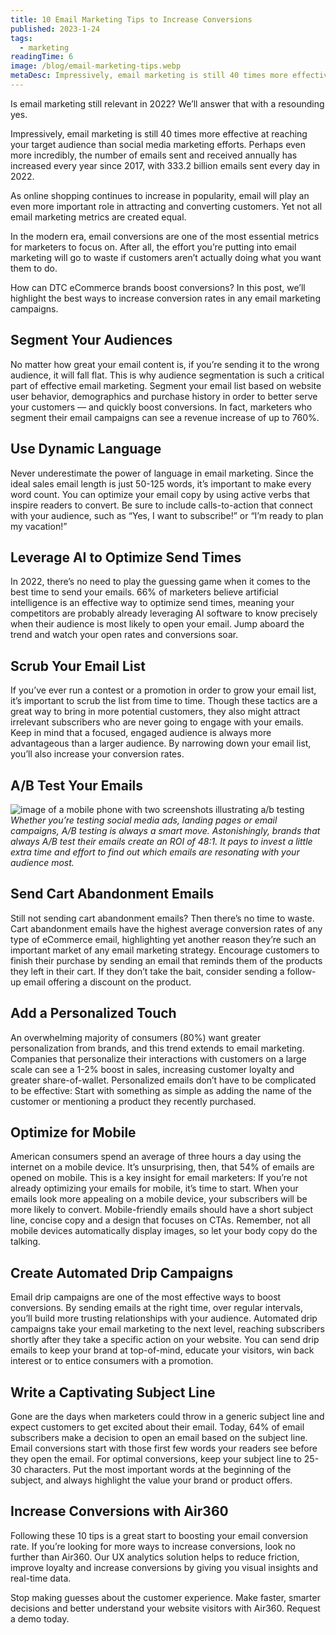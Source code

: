 ```yaml
---
title: 10 Email Marketing Tips to Increase Conversions
published: 2023-1-24
tags:
  - marketing
readingTime: 6
image: /blog/email-marketing-tips.webp
metaDesc: Impressively, email marketing is still 40 times more effective at reaching your target audience than social media marketing efforts. Perhaps even more incredibly, the number of emails sent and received annually has increased every year since 2017, with 333.2 billion emails sent every day in 2022.
---
```


Is email marketing still relevant in 2022? We’ll answer that with a resounding yes.

Impressively, email marketing is still 40 times more effective at reaching your target audience than social media marketing efforts. Perhaps even more incredibly, the number of emails sent and received annually has increased every year since 2017, with 333.2 billion emails sent every day in 2022.

As online shopping continues to increase in popularity, email will play an even more important role in attracting and converting customers. Yet not all email marketing metrics are created equal.

In the modern era, email conversions are one of the most essential metrics for marketers to focus on. After all, the effort you’re putting into email marketing will go to waste if customers aren’t actually doing what you want them to do.

How can DTC eCommerce brands boost conversions? In this post, we’ll highlight the best ways to increase conversion rates in any email marketing campaigns.

## Segment Your Audiences

No matter how great your email content is, if you’re sending it to the wrong audience, it will fall flat. This is why audience segmentation is such a critical part of effective email marketing. Segment your email list based on website user behavior, demographics and purchase history in order to better serve your customers — and quickly boost conversions. In fact, marketers who segment their email campaigns can see a revenue increase of up to 760%.

## Use Dynamic Language

Never underestimate the power of language in email marketing. Since the ideal sales email length is just 50-125 words, it’s important to make every word count. You can optimize your email copy by using active verbs that inspire readers to convert. Be sure to include calls-to-action that connect with your audience, such as “Yes, I want to subscribe!” or “I’m ready to plan my vacation!”

## Leverage AI to Optimize Send Times

In 2022, there’s no need to play the guessing game when it comes to the best time to send your emails. 66% of marketers believe artificial intelligence is an effective way to optimize send times, meaning your competitors are probably already leveraging AI software to know precisely when their audience is most likely to open your email. Jump aboard the trend and watch your open rates and conversions soar.

## Scrub Your Email List

If you’ve ever run a contest or a promotion in order to grow your email list, it’s important to scrub the list from time to time. Though these tactics are a great way to bring in more potential customers, they also might attract irrelevant subscribers who are never going to engage with your emails. Keep in mind that a focused, engaged audience is always more advantageous than a larger audience. By narrowing down your email list, you’ll also increase your conversion rates.

## A/B Test Your Emails

![image of a mobile phone with two screenshots illustrating a/b testing](/blog/10-emil-marketing-tips-to-increase-conversions-1.webp)
_Whether you’re testing social media ads, landing pages or email campaigns, A/B testing is always a smart move. Astonishingly, brands that always A/B test their emails create an ROI of 48:1. It pays to invest a little extra time and effort to find out which emails are resonating with your audience most._

## Send Cart Abandonment Emails

Still not sending cart abandonment emails? Then there’s no time to waste. Cart abandonment emails have the highest average conversion rates of any type of eCommerce email, highlighting yet another reason they’re such an important market of any email marketing strategy. Encourage customers to finish their purchase by sending an email that reminds them of the products they left in their cart. If they don’t take the bait, consider sending a follow-up email offering a discount on the product.

## Add a Personalized Touch

An overwhelming majority of consumers (80%) want greater personalization from brands, and this trend extends to email marketing. Companies that personalize their interactions with customers on a large scale can see a 1-2% boost in sales, increasing customer loyalty and greater share-of-wallet. Personalized emails don’t have to be complicated to be effective: Start with something as simple as adding the name of the customer or mentioning a product they recently purchased.

<BlogInnerCardWrapper slug='personalise-and-target-new-customers-with-first-party-data' />

## Optimize for Mobile

American consumers spend an average of three hours a day using the internet on a mobile device. It’s unsurprising, then, that 54% of emails are opened on mobile. This is a key insight for email marketers: If you’re not already optimizing your emails for mobile, it’s time to start. When your emails look more appealing on a mobile device, your subscribers will be more likely to convert. Mobile-friendly emails should have a short subject line, concise copy and a design that focuses on CTAs. Remember, not all mobile devices automatically display images, so let your body copy do the talking.

## Create Automated Drip Campaigns

Email drip campaigns are one of the most effective ways to boost conversions. By sending emails at the right time, over regular intervals, you’ll build more trusting relationships with your audience. Automated drip campaigns take your email marketing to the next level, reaching subscribers shortly after they take a specific action on your website. You can send drip emails to keep your brand at top-of-mind, educate your visitors, win back interest or to entice consumers with a promotion.

## Write a Captivating Subject Line

Gone are the days when marketers could throw in a generic subject line and expect customers to get excited about their email. Today, 64% of email subscribers make a decision to open an email based on the subject line. Email conversions start with those first few words your readers see before they open the email. For optimal conversions, keep your subject line to 25-30 characters. Put the most important words at the beginning of the subject, and always highlight the value your brand or product offers.

## Increase Conversions with Air360

Following these 10 tips is a great start to boosting your email conversion rate. If you’re looking for more ways to increase conversions, look no further than Air360. Our UX analytics solution helps to reduce friction, improve loyalty and increase conversions by giving you visual insights and real-time data.

Stop making guesses about the customer experience. Make faster, smarter decisions and better understand your website visitors with Air360. Request a demo today.
